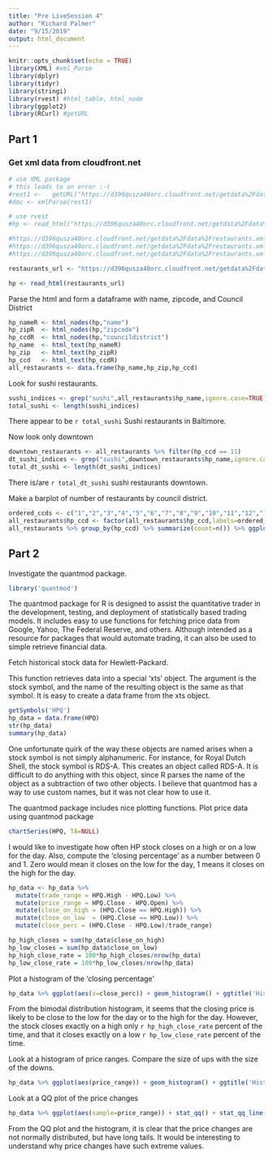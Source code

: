 ```yaml
---
title: "Pre LiveSession 4"
author: "Richard Palmer"
date: "9/15/2019"
output: html_document
---
```


```r
knitr::opts_chunk$set(echo = TRUE)
library(XML) #xml_Parse
library(dplyr)
library(tidyr)
library(stringi)
library(rvest) #html_table, html_node
library(ggplot2)
library(RCurl) #getURL
```

## Part 1

### Get xml data from cloudfront.net

```r

# use XML package
# this leads to an error :-(
#rest1 <-   getURL("https://d396qusza40orc.cloudfront.net/getdata%2Fdata%wFrestaurants.xml")
#doc <- xmlParse(rest1)

# use rvest
#hp <- read_html("https://d396qusza40orc.cloudfront.net/getdata%2Fdata%wFrestaurants.xml")

#https://d396qusza40orc.cloudfront.net/getdata%2Fdata%2Frestaurants.xml
#https://d396qusza40orc.cloudfront.net/getdata%2Fdata%2Frestaurants.xml
#https://d396qusza40orc.cloudfront.net/getdata%2Fdata%2Frestaurants.xml

restaurants_url <- "https://d396qusza40orc.cloudfront.net/getdata%2Fdata%2Frestaurants.xml"

hp <- read_html(restaurants_url)
```

Parse the html and form a dataframe with name, zipcode, and Council District
```r
hp_nameR <- html_nodes(hp,"name")
hp_zipR  <- html_nodes(hp,"zipcode")
hp_ccdR  <- html_nodes(hp,"councildistrict")
hp_name  <- html_text(hp_nameR)
hp_zip   <- html_text(hp_zipR)
hp_ccd   <- html_text(hp_ccdR)
all_restaurants <- data.frame(hp_name,hp_zip,hp_ccd)
```

Look for sushi restaurants.
```r
sushi_indices <- grep("sushi",all_restaurants$hp_name,ignore.case=TRUE) 
total_sushi <- length(sushi_indices)
```

There appear to be `r total_sushi` Sushi restaurants in Baltimore.

Now look only downtown
```r
downtown_restaurants <- all_restaurants %>% filter(hp_ccd == 11)
dt_sushi_indices <- grep("sushi",downtown_restaurants$hp_name,ignore.case=TRUE) 
total_dt_sushi <- length(dt_sushi_indices)
```

There is/are `r total_dt_sushi` sushi restaurants downtown.  

Make a barplot of number of restaurants by council district.
```r
ordered_ccds <- c("1","2","3","4","5","6","7","8","9","10","11","12","13","14")
all_restaurants$hp_ccd <- factor(all_restaurants$hp_ccd,labels=ordered_ccds)
all_restaurants %>% group_by(hp_ccd) %>% summarize(count=n()) %>% ggplot(aes(x=hp_ccd,y=count)) + geom_col() + ggtitle('Count of restaurants by City Council District')
```


## Part 2

Investigate the quantmod package.

```r
library('quantmod')
```

The quantmod package for R is designed to assist the quantitative trader in the development, testing, and deployment of statistically based trading models.
It includes easy to use functions for fetching price data from Google, Yahoo, 
The Federal Reserve, and others.  Although intended as a resource for packages
that would automate trading, it can also be used to simple retrieve financial data.

Fetch historical stock data for Hewlett-Packard.

This function retrieves data into a special 'xts' object.
The argument is the stock symbol, and the name of the resulting
object is the same as that symbol.  It is easy to create a 
data frame from the xts object.
```r
getSymbols('HPQ')
hp_data = data.frame(HPQ)
str(hp_data)
summary(hp_data)
```

One unfortunate quirk of the way these objects are named arises
when a stock symbol is not simply alphanumeric.  For instance,
for Royal Dutch Shell, the stock symbol is RDS-A.  This creates
an object called RDS-A.  It is difficult to do anything with this
object, since R parses the name of the object as a subtraction
of two other objects.  I believe that quantmod has a way to use
custom names, but it was not clear how to use it.

The quantmod package includes nice plotting functions.
Plot price data using quantmod package
```r
chartSeries(HPQ, TA=NULL)
```

I would like to investigate how often HP stock closes on a high
or on a low for the day.  Also, compute the 'closing percentage'
as a number between 0 and 1.  Zero would mean it closes on the low
for the day, 1 means it closes on the high for the day.

```r
hp_data <- hp_data %>% 
  mutate(trade_range = HPQ.High - HPQ.Low) %>%
  mutate(price_range = HPQ.Close - HPQ.Open) %>%
  mutate(close_on_high = (HPQ.Close == HPQ.High)) %>%
  mutate(close_on_low  = (HPQ.Close == HPQ.Low)) %>%
  mutate(close_perc = (HPQ.Close - HPQ.Low)/trade_range)

hp_high_closes = sum(hp_data$close_on_high)
hp_low_closes = sum(hp_data$close_on_low)
hp_high_close_rate = 100*hp_high_closes/nrow(hp_data)
hp_low_close_rate = 100*hp_low_closes/nrow(hp_data)
```

Plot a histogram of the 'closing percentage'
```r
hp_data %>% ggplot(aes(x=close_perc)) + geom_histogram() + ggtitle('Histogram of closing percentage')
```

From the bimodal distribution histogram, it seems that the closing price is likely to be close to the 
low for the day or to the high for the day.
However, the stock closes exactly on a high only `r hp_high_close_rate` percent of the time, and that it closes exactly on a low `r hp_low_close_rate` percent of the time.

Look at a histogram of price ranges.  Compare the size of ups with the size of the downs.
```r
hp_data %>% ggplot(aes(price_range)) + geom_histogram() + ggtitle('Histogram of price changes')
```

Look at a QQ plot of the price changes
```r
hp_data %>% ggplot(aes(sample=price_range)) + stat_qq() + stat_qq_line() + ggtitle('QQ plot of price changes')
```

From the QQ plot and the histogram, it is clear that the price changes are not normally distributed, but have long tails.  It would be interesting to understand why price changes have such extreme values.
